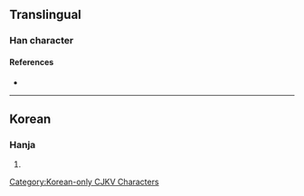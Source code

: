 {{character info}}
==Translingual==

===Han character===
{{Han char|rn=5|rad=乙|as=05|sn=6|four=10717|canj=MNRN|ids=⿱可乙}}

====References====
* {{Han ref|kx=0084.141|dkj=|dj=|hdz=|uh=3413|ud=13331|bh=|bd=}}

----

==Korean==

===Hanja===
{{ko-hanja|까치|갈}}

# {{rfdef|ko|sort=乙05}}

[[Category:Korean-only CJKV Characters]]